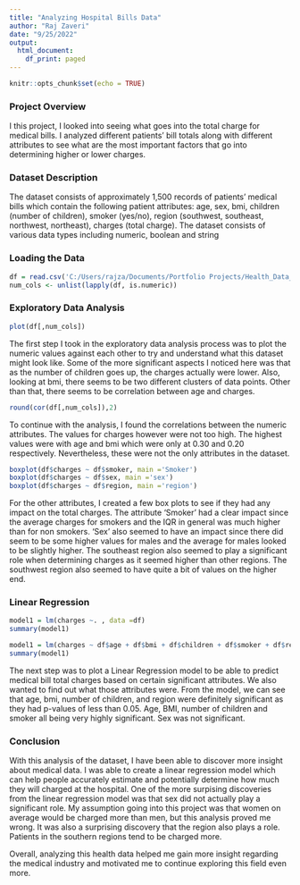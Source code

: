 ---
title: "Analyzing Hospital Bills Data"
author: "Raj Zaveri"
date: "9/25/2022"
output:
  html_document:
    df_print: paged
---

```{r setup, include=FALSE}
knitr::opts_chunk$set(echo = TRUE)
```


### Project Overview
I this project, I looked into seeing what goes into the total charge for medical bills. I analyzed different patients' bill totals along with different attributes to see what are the most important factors that go into determining higher or lower charges. 

### Dataset Description
The dataset consists of approximately 1,500 records of patients' medical bills which contain the following patient attributes: age, sex, bmi, children (number of children), smoker (yes/no), region (southwest, southeast, northwest, northeast), charges (total charge). The dataset consists of various data types including numeric, boolean and string


### Loading the Data
```{r}
df = read.csv('C:/Users/rajza/Documents/Portfolio Projects/Health_Data_Analysis/predict-hospital-bills-main/predict-hospital-bills-main/insurance.csv', header=TRUE)
num_cols <- unlist(lapply(df, is.numeric))  
```



### Exploratory Data Analysis
```{r}
plot(df[,num_cols])
```

The first step I took in the exploratory data analysis process was to plot the numeric values against each other to try and understand what this dataset might look like. Some of the more significant aspects I noticed here was that as the number of children goes up, the charges actually were lower. Also, looking at bmi, there seems to be two different clusters of data points. Other than that, there seems to be  correlation between age and charges.



```{r}
round(cor(df[,num_cols]),2)
```

To continue with the analysis, I found the correlations between the numeric attributes. The values for charges however were not too high. The highest values were with age and bmi which were only at 0.30 and 0.20 respectively. Nevertheless, these were not the only attributes in the dataset.


```{r}
boxplot(df$charges ~ df$smoker, main ='Smoker')
boxplot(df$charges ~ df$sex, main ='sex')
boxplot(df$charges ~ df$region, main ='region')
```

For the other attributes, I created a few box plots to see if they had any impact on the total charges. The attribute 'Smoker' had a clear impact since the average charges for smokers and the IQR in general was much higher than for non smokers. 'Sex' also seemed to have an impact since there did seem to be some higher values for males and the average for males looked to be slightly higher. The southeast region also seemed to play a significant role when determining charges as it seemed higher than other regions. The southwest region also seemed to have quite a bit of values on the higher end.



### Linear Regression
```{r}
model1 = lm(charges ~. , data =df)
summary(model1)
```

```{r}
model1 = lm(charges ~ df$age + df$bmi + df$children + df$smoker + df$region , data =df)
summary(model1)
```


The next step was to plot a Linear Regression model to be able to predict medical bill total charges based on certain significant attributes. We also wanted to find out what those attributes were. From the model, we can see that age, bmi, number of children, and region were definitely significant as they had p-values of less than 0.05. Age, BMI, number of children and smoker all being very highly significant. Sex was not significant. 


### Conclusion
With this analysis of the dataset, I have been able to discover more insight about medical data. I was able to create a linear regression model which can help people accurately estimate and potentially determine how much they will charged at the hospital. One of the more surpising discoveries from the linear regression model was that sex did not actually play a significant role. My assumption going into this project was that women on average would be charged more than men, but this analysis proved me wrong. It was also a surprising discovery that the region also plays a role. Patients in the southern regions tend to be charged more. 

Overall, analyzing this health data helped me gain more insight regarding the medical industry and motivated me to continue exploring this field even more.